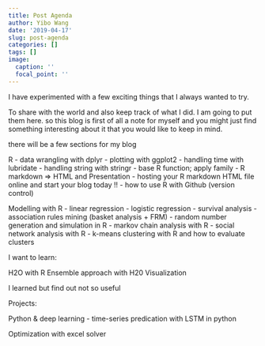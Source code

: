 ```yaml
---
title: Post Agenda
author: Yibo Wang
date: '2019-04-17'
slug: post-agenda
categories: []
tags: []
image:
  caption: ''
  focal_point: ''
---
```



I have experimented with a few exciting things that I always wanted to try.

To share with the world and also keep track of what I did. I am going to put them here. so this blog is first of all a note for myself and you might just find something interesting about it that you would like to keep in mind.

there will be a few sections for my blog

R 
- data wrangling with dplyr
- plotting with ggplot2
- handling time with lubridate 
- handling string with stringr
- base R function; apply family 
- R markdown => HTML and Presentation
- hosting your R markdown HTML file online and start your blog today !!
- how to use R with Github (version control)

Modelling with R 
- linear regression
- logistic regression
- survival analysis 
- association rules mining (basket analysis + FRM)
- random number generation and simulation in R
- markov chain analysis with R
- social network analysis with R
- k-means clustering with R and how to evaluate clusters

I want to learn:

H2O with R
Ensemble approach with H20
Visualization


I learned but find out not so useful 


Projects:

Python & deep learning 
- time-series predication with LSTM in python 

Optimization with excel solver









